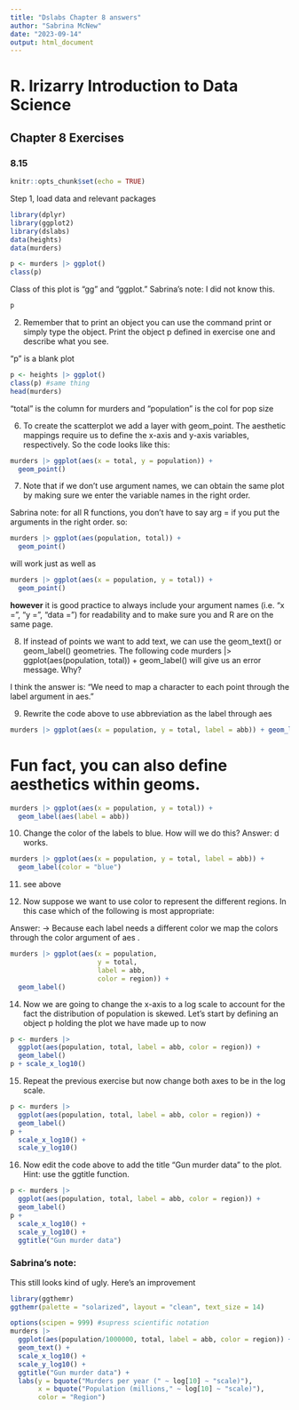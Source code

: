 ```yaml
---
title: "Dslabs Chapter 8 answers"
author: "Sabrina McNew"
date: "2023-09-14"
output: html_document
---
```

# R. Irizarry Introduction to Data Science
## Chapter 8 Exercises 
### 8.15 
```r
knitr::opts_chunk$set(echo = TRUE)
```

Step 1, load data and relevant packages
```r
library(dplyr)
library(ggplot2)
library(dslabs)
data(heights)
data(murders)
```

```r
p <- murders |> ggplot()
class(p)
```
Class of this plot is "gg" and "ggplot." Sabrina's note: I did not
know this. 

```r
p
```
2. Remember that to print an object you can use the command print or simply type the object. Print the object p defined in exercise one and describe what you see.
  
"p" is a blank plot 

```r
p <- heights |> ggplot()
class(p) #same thing
head(murders)
```

"total" is the column for murders and "population" is the col for pop size

6. To create the scatterplot we add a layer with geom_point. The aesthetic mappings require us to define the x-axis and y-axis variables, respectively. So the code looks like this:

```r
murders |> ggplot(aes(x = total, y = population)) +
  geom_point()
```
7. Note that if we don’t use argument names, we can obtain the same plot by making sure we enter the variable names in the right order.

Sabrina note: for all R functions, you don't have to say arg = 
if you put the arguments in the right order. 
so:

```r
murders |> ggplot(aes(population, total)) +
  geom_point() 
```
will work just as well as 
```r
murders |> ggplot(aes(x = population, y = total)) +
  geom_point()
```
**however** it is good practice to always include your 
argument names (i.e. "x = ", "y = ", "data = ") for readability
and to make sure you and R are on the same page. 

8. If instead of points we want to add text, we can use the geom_text() or geom_label() geometries. The following code
murders |> ggplot(aes(population, total)) + geom_label() will give us an error message. Why?

I think the answer is: 
"We need to map a character to each point through the label argument in aes."

9. Rewrite the code above to use abbreviation as the label through aes
```r
murders |> ggplot(aes(x = population, y = total, label = abb)) + geom_label()
```
# Fun fact, you can also define aesthetics within geoms. 
```r
murders |> ggplot(aes(x = population, y = total)) + 
  geom_label(aes(label = abb))
```
10. Change the color of the labels to blue. How will we do this?
Answer: d works.
```r
murders |> ggplot(aes(x = population, y = total, label = abb)) + 
  geom_label(color = "blue")
```

11. see above

12. Now suppose we want to use color to represent the different regions. In this case which of the following is most appropriate:

Answer: -> Because each label needs a different color we map the colors through the color argument of aes .

```r
murders |> ggplot(aes(x = population, 
                      y = total, 
                      label = abb,
                      color = region)) + 
  geom_label()
```
14. Now we are going to change the x-axis to a log scale to account for the fact the distribution of population is skewed. Let’s start by defining an object p holding the plot we have made up to now
```r
p <- murders |> 
  ggplot(aes(population, total, label = abb, color = region)) +
  geom_label() 
p + scale_x_log10()
```

15. Repeat the previous exercise but now change both axes to be in the log scale.
```r
p <- murders |> 
  ggplot(aes(population, total, label = abb, color = region)) +
  geom_label() 
p + 
  scale_x_log10() +
  scale_y_log10()
```
16. Now edit the code above to add the title “Gun murder data” to the plot. Hint: use the ggtitle function.

```r
p <- murders |> 
  ggplot(aes(population, total, label = abb, color = region)) +
  geom_label() 
p + 
  scale_x_log10() +
  scale_y_log10() +
  ggtitle("Gun murder data")
```
### Sabrina's note: 
This still looks kind of ugly. Here's an improvement
```r
library(ggthemr)
ggthemr(palette = "solarized", layout = "clean", text_size = 14)

options(scipen = 999) #supress scientific notation
murders |> 
  ggplot(aes(population/1000000, total, label = abb, color = region)) +
  geom_text() +
  scale_x_log10() +
  scale_y_log10() +
  ggtitle("Gun murder data") +
  labs(y = bquote("Murders per year (" ~ log[10] ~ "scale)"),
       x = bquote("Population (millions," ~ log[10] ~ "scale)"),
       color = "Region")

```

